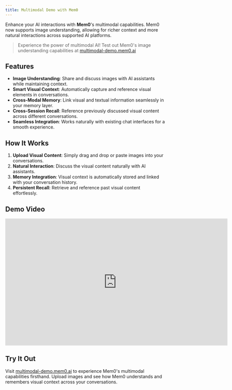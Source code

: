 ```yaml
---
title: Multimodal Demo with Mem0
---
```


<Snippet file="blank-notif.mdx" />

Enhance your AI interactions with **Mem0**'s multimodal capabilities. Mem0 now supports image understanding, allowing for richer context and more natural interactions across supported AI platforms.

> Experience the power of multimodal AI! Test out Mem0's image understanding capabilities at [multimodal-demo.mem0.ai](https://multimodal-demo.mem0.ai)

## Features

- **Image Understanding**: Share and discuss images with AI assistants while maintaining context.
- **Smart Visual Context**: Automatically capture and reference visual elements in conversations.
- **Cross-Modal Memory**: Link visual and textual information seamlessly in your memory layer.
- **Cross-Session Recall**: Reference previously discussed visual content across different conversations.
- **Seamless Integration**: Works naturally with existing chat interfaces for a smooth experience.

## How It Works

1. **Upload Visual Content**: Simply drag and drop or paste images into your conversations.
2. **Natural Interaction**: Discuss the visual content naturally with AI assistants.
3. **Memory Integration**: Visual context is automatically stored and linked with your conversation history.
4. **Persistent Recall**: Retrieve and reference past visual content effortlessly.

## Demo Video

<iframe width="700" height="400" src="https://www.youtube.com/embed/2Md5AEFVpmg?si=rXXupn6CiDUPJsi3" title="YouTube video player" frameborder="0" allow="accelerometer; autoplay; clipboard-write; encrypted-media; gyroscope; picture-in-picture; web-share" referrerpolicy="strict-origin-when-cross-origin" allowfullscreen></iframe>

## Try It Out

Visit [multimodal-demo.mem0.ai](https://multimodal-demo.mem0.ai) to experience Mem0's multimodal capabilities firsthand. Upload images and see how Mem0 understands and remembers visual context across your conversations.


